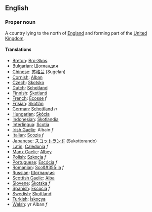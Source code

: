 ==English==

===Proper noun===
A country lying to the north of [[England]] and forming part of the [[United Kingdom]].

====Translations====

*[[Breton]]: [[Bro-Skos]]
*[[Bulgarian]]: [[Шотландия]]
*[[Chinese]]: [[苏格兰]] (Sugelan)
*[[Cornish]]: [[Alban]]
*[[Czech]]: [[Skotsko]] 
*[[Dutch]]: [[Schotland]] 
*[[Finnish]]: [[Skotlanti]]
*[[French]]:  [[Écosse]] ''f''
*[[Frisian]]: [[Skotlân]]
*[[German]]: [[Schottland]] ''n''
*[[Hungarian]]: [[Skócia]]
*[[Indonesian]]:  [[Skotlandia]]
*[[Interlingua]]: [[Scotia]]
*[[Irish Gaelic]]: Albain ''f''
*[[Italian]]: [[Scozia]] ''f''
*[[Japanese]]:  [[スコットランド]] (Sukottorando)
*[[Latin]]: [[Caledonia]] ''f''
*[[Manx Gaelic]]: [[Albey]]
*[[Polish]]: [[Szkocja]] ''f''
*[[Portuguese]]: [[Escócia]] ''f''
*[[Romanian]]: [[Sco&#355;ia]] ''f''
*[[Russian]]: [[Шотландия]]
*[[Scottish Gaelic]]: [[Alba]]
*[[Slovene]]: [[Škotska]] ''f''
*[[Spanish]]: [[Escocia]] ''f''
*[[Swedish]]: [[Skottland]]
*[[Turkish]]: [[İskoçya]]
*[[Welsh]]: yr Alban ''f''